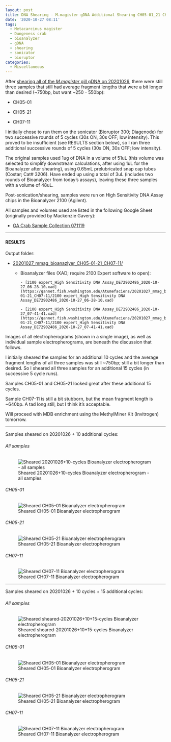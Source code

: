 ```yaml
---
layout: post
title: DNA Shearing - M.magister gDNA Additional Shearing CH05-01_21 CH07-11 and Bioanalyzer
date: '2020-10-27 08:11'
tags:
  - Metacarcinus magister
  - Dungeness crab
  - bioanalyzer
  - gDNA
  - shearing
  - sonicator
  - bioruptor
categories:
  - Miscellaneous
---
```

After [shearing all of the _M.magister_ gill gDNA on 20201026](https://robertslab.github.io/sams-notebook/2020/10/26/DNA-Shearing-M.magister-gDNA-Shearing-All-Samples-and-Bioanalyzer.html), there were still three samples that still had average fragment lengths that were a bit longer than desired (~750bp, but want ~250 - 550bp):

- CH05-01

- CH05-21

- CH07-11

I initially chose to run them on the sonicator (Bioruptor 300; Diagenode) for two successive rounds of 5 cycles (30s ON, 30s OFF; low intensity). This proved to be insufficient (see RESULTS section below), so I ran three additional successive rounds of 5 cycles (30s ON, 30s OFF; low intensity).

The original samples used 1ug of DNA in a volume of 51uL (this volume was selected to simplify downstream calculations, after using 1uL for the Bioanalyzer after shearing), using 0.65mL prelubricated snap cap tubes (Costar; Cat# 3206). Have ended up using a total of 3uL (includes two rounds of Bioanalyzer from today's assays), leaving these three samples with a volume of 48uL.

Post-sonication/shearing, samples were run on High Sensitivity DNA Assay chips in the Bioanalyzer 2100 (Agilent).

All samples and volumes used are listed in the following Google Sheet (originally provided by Mackenzie Gavery):

- [OA Crab Sample Collection 071119](https://docs.google.com/spreadsheets/d/1ym0XnYVts98tIUCn0kIaU6VuvqxzV7LoSx9RHwLdiIs/edit#gid=1430155532)


---

#### RESULTS

Output folder:

- [20201027_mmag_bioanazlyer_CH05-01-21_CH07-11/](https://gannet.fish.washington.edu/Atumefaciens/20201027_mmag_bioanazlyer_CH05-01-21_CH07-11/)

  - Bioanalyzer files (XAD; require 2100 Expert software to open):

		- [2100 expert_High Sensitivity DNA Assay_DE72902486_2020-10-27_06-28-10.xad](https://gannet.fish.washington.edu/Atumefaciens/20201027_mmag_bioanazlyer_CH05-01-21_CH07-11/2100 expert_High Sensitivity DNA Assay_DE72902486_2020-10-27_06-28-10.xad)

		- [2100 expert_High Sensitivity DNA Assay_DE72902486_2020-10-27_07-41-41.xad](https://gannet.fish.washington.edu/Atumefaciens/20201027_mmag_bioanazlyer_CH05-01-21_CH07-11/2100 expert_High Sensitivity DNA Assay_DE72902486_2020-10-27_07-41-41.xad)

Images of all electropherograms (shown in a single image), as well as individual sample electropherograms, are beneath the discussion that follows.


I initially sheared the samples for an additional 10 cycles and the average fragment lengths of all three samples was still ~750bp; still a bit longer than desired. So I sheared all three samples for an additional 15 cycles (in successive 5 cycle runs).

Samples CH05-01 and CH05-21 looked great after these additional 15 cycles.

Sample CH07-11 is still a bit stubborn, but the mean fragment length is ~640bp. A tad long still, but I think it's acceptable.

Will proceed with MDB enrichment using the MethylMiner Kit (Invitrogen) tomorrow.

---

Samples sheared on 20201026 + 10 additional cycles:

###### All samples

![Sheared 20201026+10-cycles Bioanalyzer electropherogram - all samples](https://gannet.fish.washington.edu/Atumefaciens/20201027_mmag_bioanazlyer_CH05-01-21_CH07-11/20201027_mmag_bioanalyzer_electropherogram_sheared-20201026+10-cycles_all-01.JPG)

###### CH05-01

![Sheared CH05-01 Bioanalyzer electropherogram](https://gannet.fish.washington.edu/Atumefaciens/20201027_mmag_bioanazlyer_CH05-01-21_CH07-11/20201027_mmag_bioanalyzer_electropherogram_CH05-01_sheared-20201026+10-cycles.JPG)


###### CH05-21

![Sheared CH05-21 Bioanalyzer electropherogram](https://gannet.fish.washington.edu/Atumefaciens/20201027_mmag_bioanazlyer_CH05-01-21_CH07-11/20201027_mmag_bioanalyzer_electropherogram_CH05-21_sheared-20201026+10-cycles.JPG)


###### CH07-11

![Sheared CH07-11 Bioanalyzer electropherogram](https://gannet.fish.washington.edu/Atumefaciens/20201027_mmag_bioanazlyer_CH05-01-21_CH07-11/20201027_mmag_bioanalyzer_electropherogram_CH07-11_sheared-20201026+10-cycles.JPG)

---

Samples sheared on 20201026 + 10 cycles + 15 additional cycles:

###### All samples

![Sheared sheared-20201026+10+15-cycles Bioanalyzer electropherogram](https://gannet.fish.washington.edu/Atumefaciens/20201027_mmag_bioanazlyer_CH05-01-21_CH07-11/20201027_mmag_bioanalyzer_electropherogram_sheared-20201026+10+15-cycles_all-01.JPG)


###### CH05-01

![Sheared CH05-01 Bioanalyzer electropherogram](https://gannet.fish.washington.edu/Atumefaciens/20201027_mmag_bioanazlyer_CH05-01-21_CH07-11/20201027_mmag_bioanalyzer_electropherogram_CH05-01_sheared-20201026+10+15-cycles.JPG)


###### CH05-21

![Sheared CH05-21 Bioanalyzer electropherogram](https://gannet.fish.washington.edu/Atumefaciens/20201027_mmag_bioanazlyer_CH05-01-21_CH07-11/20201027_mmag_bioanalyzer_electropherogram_CH05-21_sheared-20201026+10+15-cycles.JPG)


###### CH07-11

![Sheared CH07-11 Bioanalyzer electropherogram](https://gannet.fish.washington.edu/Atumefaciens/20201027_mmag_bioanazlyer_CH05-01-21_CH07-11/20201027_mmag_bioanalyzer_electropherogram_CH07-11_sheared-20201026+10+15-cycles.JPG)
